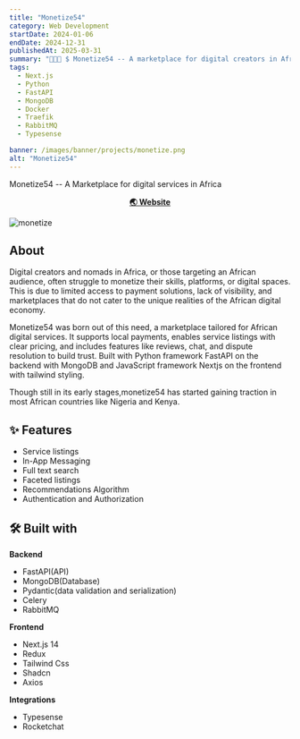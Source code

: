 ```yaml
---
title: "Monetize54"
category: Web Development
startDate: 2024-01-06
endDate: 2024-12-31
publishedAt: 2025-03-31
summary: "👨🏻‍💻 $ Monetize54 -- A marketplace for digital creators in Africa"
tags: 
  - Next.js
  - Python
  - FastAPI
  - MongoDB
  - Docker
  - Traefik
  - RabbitMQ
  - Typesense

banner: /images/banner/projects/monetize.png
alt: "Monetize54"
---
```


Monetize54 -- A Marketplace for digital services in Africa

<div align="center">
  <strong>
    <a href="https://monetize54.com">🌏 Website</a>
  </strong>
</div>

![monetize](/images/banner/projects/monetize.png)

## About

Digital creators and nomads in Africa, or those targeting an African audience, often struggle to monetize their skills, platforms, or digital spaces. This is due to limited access to payment solutions, lack of visibility, and marketplaces that do not cater to the unique realities of the African digital economy.

Monetize54 was born out of this need, a marketplace tailored for African digital services. It supports local payments, enables service listings with clear pricing, and includes features like reviews, chat, and dispute resolution to build trust.
Built with Python framework FastAPI on the backend with MongoDB and JavaScript framework Nextjs on the frontend with tailwind styling.

Though still in its early stages,monetize54 has started gaining traction in most African countries like Nigeria and Kenya.

## ✨ Features

- Service listings
- In-App Messaging
- Full text search
- Faceted listings
- Recommendations Algorithm
- Authentication and Authorization


## 🛠️ Built with

**Backend**
- FastAPI(API)
- MongoDB(Database)
- Pydantic(data validation and serialization)
- Celery
- RabbitMQ

**Frontend**
- Next.js 14
- Redux
- Tailwind Css
- Shadcn
- Axios

**Integrations**
- Typesense
- Rocketchat

